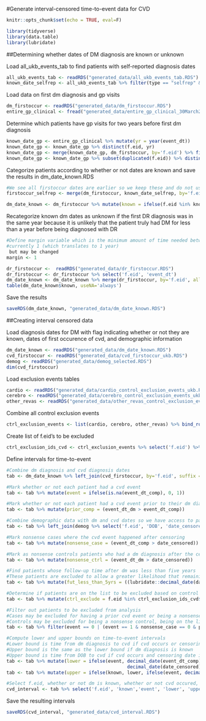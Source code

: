 #Generate interval-censored time-to-event data for CVD


```r
knitr::opts_chunk$set(echo = TRUE, eval=F)
```

```r
library(tidyverse)
library(data.table)
library(lubridate)
```

##Determining whether dates of DM diagnosis are known or unknown

Load all_ukb_events_tab to find patients with self-reported diagnosis dates
```r
all_ukb_events_tab <- readRDS("generated_data/all_ukb_events_tab.RDS")
known_date_selfrep <- all_ukb_events_tab %>% filter(type == "selfrep" & key %in% c('1220', '1222', '1223')) %>% select(f.eid, event_dt)
```

Load data on first dm diagnosis and gp visits
```r
dm_firstoccur <- readRDS("generated_data/dm_firstoccur.RDS")
entire_gp_clinical <- fread("generated_data/entire_gp_clinical_30March2021_formatted.txt", select = c('f.eid', 'event_dt'))
```

Determine which patients have gp visits for two years before first dm diagnosis
```r
known_date_gp <- entire_gp_clinical %>% mutate(yr = year(event_dt)) 
known_date_gp <- known_date_gp %>% distinct(f.eid, yr)
known_date_gp <- merge(known_date_gp, dm_firstoccur, by='f.eid') %>% filter(year(event_dt)-1==yr | year(event_dt)-2==yr)
known_date_gp <- known_date_gp %>% subset(duplicated(f.eid)) %>% distinct(f.eid, event_dt)
```

Categorize patients according to whether or not dates are known and save the results in dm_date_known.RDS
```r
#We see all firstoccur dates are earlier so we keep these and do not use the later, self-reported dates
firstoccur_selfrep <- merge(dm_firstoccur, known_date_selfrep, by='f.eid')

dm_date_known <- dm_firstoccur %>% mutate(known = ifelse(f.eid %in% known_date_selfrep$f.eid | f.eid %in% known_date_gp$f.eid,1,0))
```

Recategorize known dm dates as unknown if the first DR diagnosis was in the same year because it is unlikely that the patient truly had DM for less than a year before being diagnosed with DR
```r
#Define margin variable which is the minimum amount of time needed between dm and dr diagnoses to allow that dm is still known
#currently 1 (which translates to 1 year)
 but may be changed
margin <- 1

dr_firstoccur <-  readRDS("generated_data/dr_firstoccur.RDS")
dr_firstoccur <- dr_firstoccur %>% select('f.eid', 'event_dt')
dm_date_known <- dm_date_known %>% merge(dr_firstoccur, by='f.eid', all.x=T,suffix = c('_dm', '_dr')) %>% mutate(known = ifelse(decimal_date(event_dt_dr)-decimal_date(event_dt_dm)>=margin | is.na(event_dt_dr),known,0))
table(dm_date_known$known, useNA='always')
```

Save the results
```r
saveRDS(dm_date_known, "generated_data/dm_date_known.RDS")
```

##Creating interval censored data

Load diagnosis dates for DM with flag indicating whether or not they are known, dates of first occurence of cvd, and demographic information 
```r
dm_date_known <- readRDS("generated_data/dm_date_known.RDS")
cvd_firstoccur <- readRDS("generated_data/cvd_firstoccur_ukb.RDS")
demog <- readRDS("generated_data/demog_selected.RDS")
dim(cvd_firstoccur)
```

Load exclusion events tables
```r
cardio <- readRDS("generated_data/cardio_control_exclusion_events_ukb.RDS")
cerebro <- readRDS("generated_data/cerebro_control_exclusion_events_ukb.RDS")
other_revas <- readRDS("generated_data/other_revas_control_exclusion_events_ukb.RDS")
```

Combine all control exclusion events
```r
ctrl_exclusion_events <- list(cardio, cerebro, other_revas) %>% bind_rows()
```

Create list of f.eid's to be excluded
```r
ctrl_exclusion_ids_cvd <- ctrl_exclusion_events %>% select('f.eid') %>% unique
```

Define intervals for time-to-event 
```r
#Combine dm diagnosis and cvd diagnosis dates
tab <- dm_date_known %>% left_join(cvd_firstoccur, by='f.eid', suffix = c('_dm', '_comp'))

#Mark whether or not each patient had a cvd event
tab <- tab %>% mutate(event = ifelse(is.na(event_dt_comp), 0, 1))

#Mark whether or not each patient had a cvd event prior to their dm diagnosis
tab <- tab %>% mutate(prior_comp = (event_dt_dm > event_dt_comp))

#Combine demographic data with dm and cvd dates so we have access to patient's DOB and censoring date
tab <- tab %>% left_join(demog %>% select('f.eid', 'DOB', 'date_censored'), by='f.eid')

#Mark nonsense cases where the cvd event happened after censoring
tab <- tab %>% mutate(nonsense_case = (event_dt_comp > date_censored))

#Mark as nonsense controls patients who had a dm diagnosis after the censoring date
tab <- tab %>% mutate(nonsense_ctrl = (event_dt_dm > date_censored))

#Find patients whose follow-up time after dm was less than five years
#These patients are excluded to allow a greater likelihood that remaining patients have diabetes-related cvd
tab <- tab %>% mutate(fut_less_than_5yrs = ((lubridate::decimal_date(date_censored) - lubridate::decimal_date(event_dt_dm) < 5)))

#Determine if patients are on the list to be excluded based on control exclusion events
tab <- tab %>% mutate(ctrl_exclude = f.eid %in% ctrl_exclusion_ids_cvd$f.eid)

#Filter out patients to be excluded from analysis
#Cases may be excluded for having a prior cvd event or being a nonsense case
#Controls may be excluded for being a nonsense control, being on the list of patients to exclude based on control exclusion events, or having a follow-up time less than 5 years
tab <- tab %>% filter(event == 0 | (event == 1 & nonsense_case == 0 & prior_comp == 0)) %>% filter(event == 1 | (event == 0 & nonsense_ctrl == 0 & ctrl_exclude == 0 & fut_less_than_5yrs == 0))

#Compute lower and upper bounds on time-to-event intervals
#Lower bound is time from dm diagnosis to cvd if cvd occurs or censoring date if cvd does not occur
#Upper bound is the same as the lower bound if dm diagnosis is known
#Upper bound is time from DOB to cvd if cvd occurs and censoring date if cvd does not occur
tab <- tab %>% mutate(lower = ifelse(event, decimal_date(event_dt_comp)-decimal_date(event_dt_dm), 
                                            decimal_date(date_censored)-decimal_date(event_dt_dm)))
tab <- tab %>% mutate(upper = ifelse(known, lower, ifelse(event, decimal_date(event_dt_comp)-decimal_date(DOB), decimal_date(date_censored)-decimal_date(DOB))))

#Select f.eid, whether or not dm is known, whether or not cvd occured, and the lower and upper bounds on time-to-event 
cvd_interval <- tab %>% select('f.eid', 'known','event', 'lower', 'upper')
```
Save the resulting intervals
```r
saveRDS(cvd_interval, "generated_data/cvd_interval.RDS")
```




